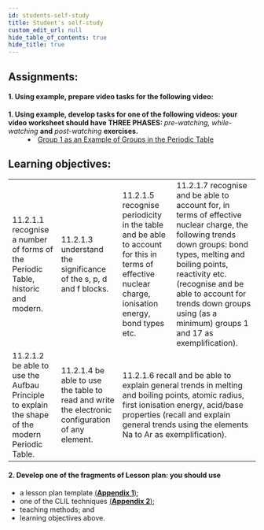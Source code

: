 ```yaml
---
id: students-self-study
title: Student's self-study
custom_edit_url: null
hide_table_of_contents: true
hide_title: true
---
```


## Assignments:

#### 1. Using example, prepare video tasks for the following video:

<dl>
  <dt>
    <strong>
      1. Using example, develop tasks for one of the following videos: your
      video worksheet should have THREE PHASES:
    </strong>
    <em> pre-watching, while-watching</em> <strong>and</strong> <em>
      post-watching
    </em> <strong>exercises.</strong>
  </dt>
  <dd>
    <li>
      <a href='https://youtu.be/87eG6WimRSw'>
        Group 1 as an Example of Groups in the Periodic Table
      </a>
    </li>
  </dd>
</dl>

## Learning objectives:

<table>
  <tr>
    <td>
      11.2.1.1 recognise a number of forms of the Periodic Table, historic and
      modern.
    </td>
    <td>11.2.1.3 understand the significance of the s, p, d and f blocks.</td>
    <td>
      11.2.1.5 recognise periodicity in the table and be able to account for
      this in terms of effective nuclear charge, ionisation energy, bond types
      etc.
    </td>
    <td>
      11.2.1.7 recognise and be able to account for, in terms of effective
      nuclear charge, the following trends down groups: bond types, melting and
      boiling points, reactivity etc. (recognise and be able to account for
      trends down groups using (as a minimum) groups 1 and 17 as
      exemplification).
    </td>
  </tr>
  <tr>
    <td>
      11.2.1.2 be able to use the Aufbau Principle to explain the shape of the
      modern Periodic Table.
    </td>
    <td>
      11.2.1.4 be able to use the table to read and write the electronic
      configuration of any element.
    </td>
    <td colspan='2'>
      11.2.1.6 recall and be able to explain general trends in melting and
      boiling points, atomic radius, first ionisation energy, acid/base
      properties (recall and explain general trends using the elements Na to Ar
      as exemplification).
    </td>
  </tr>
</table>

#### 2. Develop one of the fragments of Lesson plan: you should use

- a lesson plan template [(**Appendix 1**)](../appendix/appendix-1);
- one of the CLIL techniques [(**Appendix 2**)](../appendix/appendix-2);
- teaching methods; and
- learning objectives above.

